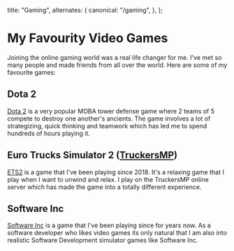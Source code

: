 
  title: "Gaming",
  alternates: {
    canonical: "/gaming",
  },
};

# My Favourity Video Games

<AnimatedName />

Joining the online gaming world was a real life changer for me. I've met so many people and made friends from all over the world. Here are some of my favourite games:

## Dota 2

[Dota 2](https://store.steampowered.com/app/570/Dota_2/) is a very popular MOBA tower defense game where 2 teams of 5 compete to destroy one another's ancients. The game involves a lot of strategizing, quick thinking and teamwork which has led me to spend hundreds of hours playing it.

## Euro Trucks Simulator 2 ([TruckersMP](https://truckersmp.com))

[ETS2](https://store.steampowered.com/app/227300/Euro_Truck_Simulator_2/) is a game that I've been playing since 2018. It's a relaxing game that I play when I want to unwind and relax. I play on the TruckersMP online server which has made the game into a totally different experience.

## Software Inc

[Software Inc](https://store.steampowered.com/app/362620/Software_Inc/) is a game that I've been playing since for years now. As a software developer who likes video games its only natural that I am also into realistic Software Development simulator games like Software Inc.
